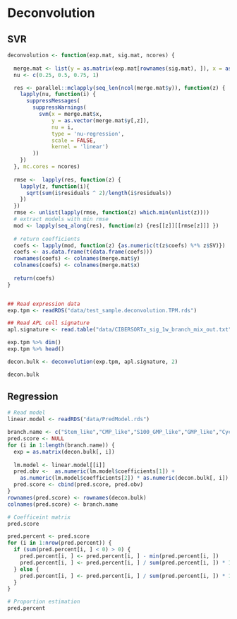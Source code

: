 
# Deconvolution

## SVR

``` r

deconvolution <- function(exp.mat, sig.mat, ncores) {
  
  merge.mat <- list(y = as.matrix(exp.mat[rownames(sig.mat), ]), x = as.matrix(sig.mat) )
  nu <- c(0.25, 0.5, 0.75, 1)

  res <- parallel::mclapply(seq_len(ncol(merge.mat$y)), function(z) {
    lapply(nu, function(i) {
      suppressMessages(
        suppressWarnings(
          svm(x = merge.mat$x,
              y = as.vector(merge.mat$y[,z]), 
              nu = i, 
              type = 'nu-regression',
              scale = FALSE, 
              kernel = 'linear')
        ))
    })
  }, mc.cores = ncores)
  
  rmse <-  lapply(res, function(z) { 
    lapply(z, function(i){
      sqrt(sum(i$residuals ^ 2)/length(i$residuals))
    })
  })
  rmse <- unlist(lapply(rmse, function(z) which.min(unlist(z))))
  # extract models with min rmse
  mod <- lapply(seq_along(res), function(z) {res[[z]][[rmse[z]]] })
  
  # return coefficients
  coefs <- lapply(mod, function(z) {as.numeric(t(z$coefs) %*% z$SV)})
  coefs <- as.data.frame(t(data.frame(coefs)))
  rownames(coefs) <- colnames(merge.mat$y)
  colnames(coefs) <- colnames(merge.mat$x)
  
  return(coefs)
}


## Read expression data
exp.tpm <- readRDS("data/test_sample.deconvolution.TPM.rds")

## Read APL cell signature 
apl.signature <- read.table("data/CIBERSORTx_sig_1w_branch_mix_out.txt", header = T, row.names = 1)

exp.tpm %>% dim()
exp.tpm %>% head()

decon.bulk <- deconvolution(exp.tpm, apl.signature, 2)

decon.bulk

```

## Regression

``` r

# Read model
linear.model <- readRDS("data/PredModel.rds")

branch.name <- c("Stem_like","CMP_like","S100_GMP_like","GMP_like","Cycling_GMP_like","MDP_like","Bcell","Tcell","Ery_HBB")
pred.score <- NULL
for (i in 1:length(branch.name)) {
  exp = as.matrix(decon.bulk[, i])
  
  lm.model <- linear.model[[i]]
  pred.obv <-  as.numeric(lm.model$coefficients[1]) + 
    as.numeric(lm.model$coefficients[2]) * as.numeric(decon.bulk[, i])
  pred.score <- cbind(pred.score, pred.obv)
}
rownames(pred.score) <- rownames(decon.bulk)
colnames(pred.score) <- branch.name

# Coefficeint matrix
pred.score

pred.percent <- pred.score
for (i in 1:nrow(pred.percent)) {
  if (sum(pred.percent[i, ] < 0) > 0) {
    pred.percent[i, ] <- pred.percent[i, ] - min(pred.percent[i, ]) 
    pred.percent[i, ] <- pred.percent[i, ] / sum(pred.percent[i, ]) * 100
  } else {
    pred.percent[i, ] <- pred.percent[i, ] / sum(pred.percent[i, ]) * 100
  }
}

# Proportion estimation
pred.percent

```

